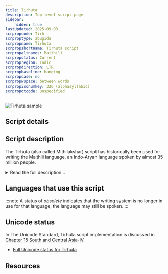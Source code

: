 ```yaml
---
title: Tirhuta
description: Top-level script page
sidebar:
    hidden: true
lastUpdated: 2025-09-03
scrpropcode: Tirh
scrproptype: abugida
scrpropname: Tirhuta
scrpropshortname: Tirhuta script
scrpropaltnames: Maithili
scrpropstatus: Current
scrpropregion: Indic
scrpropdirection: LTR
scrpropbaseline: hanging
scrpropcase: no
scrpropwspace: between words
scrpropisonumkey: 326 (alphasyllabic)
scrpropotcode: unspecified
---
```



![Tirhuta sample](../images/tirh-sample.png "Yogendra Yadava, 'Open Learning Program', 2010. See Use and History subject area.")

## Script details

<ScriptDetails />

## Script description

The Tirhuta (also called Mithilakshar) script has historically been used for writing the Maithili language, an Indo-Aryan language spoken by almost 35 million people.

<details>
<summary>Read the full description...</summary>Maithili is spoken predominantly in the state of Bihar in India and in the Narayani and Janakpur zones of Nepal. Nowadays, the Maithili language is written almost exclusively in the Devanagari script, although Tirhuta is still sometimes used by religious pundits for writing ceremonial letters and documents, and efforts are underway to broaden the scope of its usage. These efforts were aided in 2003 when the Government of India included Maithili in the Eighth Schedule of the India Constitution as a scheduled language, thus ensuring official support for its development, and in 2011 when the script was accepted into ISO 15924.

The Tirhuta script is an abugida written from left to right. There are eighty-two characters in the script, comprising thirty-three consonant letters, fourteen independent vowel letters, fifteen dependent vowel diacritics, five non-alphabetic signs, three punctuation symbols, two sacred signs and ten digits (0-9). Many letters and conjuncts also have variant forms. The letters hang from a baseline, with diacritics written above the baseline, or below or beside the letter. It is similar to the Bengali script, but forms a number of conjuncts differently. Also, there are some visually identical signs which represent different sounds in the two scripts, which impedes mutual legibility of the two scripts.
</details>

## Languages that use this script

:::note
A status of _obsolete_ indicates that the writing system is no longer in use for that language; the language may still be spoken.
:::

<WsList script='Tirh' wsMax='5' />

## Unicode status

In The Unicode Standard, Tirhuta script implementation is discussed in [Chapter 15 South and Central Asia-IV](http://www.unicode.org/versions/latest/ch15.pdf).

- [Full Unicode status for Tirhuta](/scrlang/unicode/tirh-unicode)



## Resources

<ScriptResources detailSummary='seemore' />

